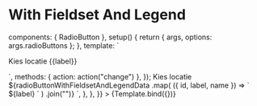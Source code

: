 
<Meta
  id="vue-radio-button-with-field-set-and-legend"
  title="Vue.js Component/Radio Button/ Radio Button With Fieldset And Legend"
  component={RadioButton}
  argTypes={argTypes}
/>

# With Fieldset And Legend

  components: { RadioButton },
  setup() {
    return { args, options: args.radioButtons };
  },
  template: `
  <form>
  <FormFieldset>
  <FormFieldsetLegend>Kies locatie</FormFieldsetLegend>
  <FormField v-for="{id, label, name} in options" :key="id">
    <FormLabel :for="id" type="radio" :checked="args.checked" :disabled="args.disabled">
        {{label}}
        <RadioButton :name="name" v-bind="args" :id="id" @change="action" />
    </FormLabel>
     </FormField>
    </FormFieldset>
  </form>
  `,
  methods: { action: action("change") },
});

<Canvas>
  <Story
    name="RadioButton With Fieldset And Legend"
    args={{ radioButtons: radioButtonWithFieldsetAndLegendData }}
    parameters={{
      docs: {
        source: {
          code: `
  <form>
    <FormFieldset>
      <FormFieldsetLegend>Kies locatie</FormFieldsetLegend>
        ${radioButtonWithFieldsetAndLegendData
          .map(
            ({ id, label, name }) => `
              <FormField>
                <FormLabel :for="${id}">
                  ${label}
                  <RadioButton :name="${name}" :id="${id}" />
                </FormLabel>
              </FormField>`
          )
          .join("")}
    </FormFieldset>
  </form>
`,
        },
      },
    }}
  >
    {Template.bind({})}
  </Story>
</Canvas>

<ArgsTable of={RadioButton} />
